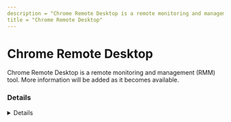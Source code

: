 ```yaml
---
description = "Chrome Remote Desktop is a remote monitoring and management (RMM) tool. More information will be added as it becomes available."
title = "Chrome Remote Desktop"
---
```




# Chrome Remote Desktop

Chrome Remote Desktop is a remote monitoring and management (RMM) tool. More information will be added as it becomes available.

### Details
<Details author={""}
         category={""}
         created={""}
         website={""}
         lastModified={"2/7/2024"}
         privileges={""}
         free={ false }
         verification={ false }
/>

#### Installation Paths
<Card code={ ["remote_host.exe", "remoting_host.exe", "C:\\Program Files (x86)\\Google\\Chrome Remote Desktop\\*", "*\\Google\\Chrome Remote Desktop\\*", "*\\remoting_host.exe"] }/>

#### Supported OS
<Badges color="warning" badges={ ["Windows"] }/>




### Forensic Artifacts




#### Network Artifacts
<EuiSpacer size="xl"/>
<NetworkArtifactsTable data={ [{"Description": "Known remote domains", "Domains": ["*remotedesktop.google.com", "*remotedesktop-pa.googleapis.com", "remotedesktop.google.com", "chromoting-client.talkgadget.google.com", "chromoting-host.talkgadget.google.com", "chromoting-oauth.talkgadget.google.com"], "Ports": []}] }/>




### Detections
- Detects potential network activity of Chrome Remote Desktop RMM tool
  - [Sigma Rule](https://github.com/magicsword-io/LOLRMM/blob/main/detections/sigma/chrome_remote_desktop_network_sigma.yml)
- Detects potential processes activity of Chrome Remote Desktop RMM tool
  - [Sigma Rule](https://github.com/magicsword-io/LOLRMM/blob/main/detections/sigma/chrome_remote_desktop_processes_sigma.yml)

### References
- [https://support.google.com/chrome/a/answer/2799701?hl=en](https://support.google.com/chrome/a/answer/2799701?hl=en)

